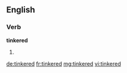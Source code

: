 ==English==

===Verb===
'''tinkered'''

# {{past of|tinker}}

[[de:tinkered]]
[[fr:tinkered]]
[[mg:tinkered]]
[[vi:tinkered]]
